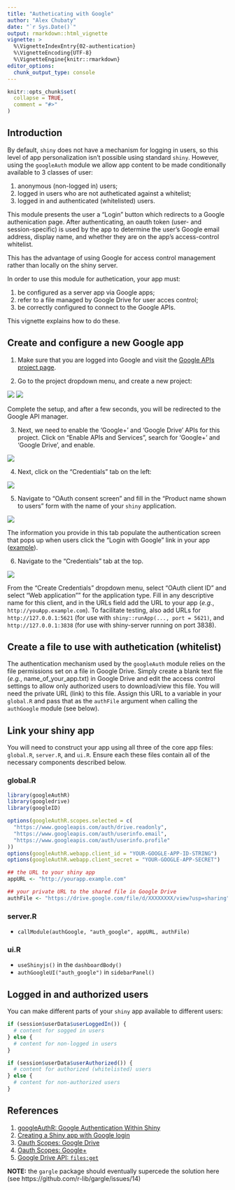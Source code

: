 ```yaml
---
title: "Autheticating with Google"
author: "Alex Chubaty"
date: "`r Sys.Date()`"
output: rmarkdown::html_vignette
vignette: >
  %\VignetteIndexEntry{02-authentication}
  %\VignetteEncoding{UTF-8}
  %\VignetteEngine{knitr::rmarkdown}
editor_options: 
  chunk_output_type: console
---
```


```r
knitr::opts_chunk$set(
  collapse = TRUE,
  comment = "#>"
)
```

## Introduction

By default, `shiny` does not have a mechanism for logging in users, so this level of app personalization isn't possible using standard `shiny`.
However, using the `googleAuth` module we allow app content to be made conditionally available to 3 classes of user:

1. anonymous (non-logged in) users;
2. logged in users who are not autheticated against a whitelist;
3. logged in and authenticated (whitelisted) users.

This module presents the user a "Login" button which redirects to a Google authenication page.
After authenticating, an oauth token (user- and session-specific) is used by the app to determine the user's Google email address, display name, and whether they are on the app's access-control whitelist.

This has the advantage of using Google for access control management rather than locally on the shiny server.

In order to use this module for authetication, your app must:

1. be configured as a server app via Google apps;
2. refer to a file managed by Google Drive for user acces control;
3. be correctly configured to connect to the Google APIs.

This vignette explains how to do these.

## Create and configure a new Google app

1. Make sure that you are logged into Google and visit the [Google APIs project page](https://console.developers.google.com/apis/dashboard).

2. Go to the project dropdown menu, and create a new project:

  ![](google-api-dashboard-create1.png)
  ![](google-api-dashboard-create2.png)

  Complete the setup, and after a few seconds, you will be redirected to the Google API manager.

3. Next, we need to enable the 'Google+' and 'Google Drive' APIs for this project.
  Click on "Enable APIs and Services", search for 'Google+' and 'Google Drive', and enable.
  
  ![](google-api-dashboard-enable1.png)

4. Next, click on the "Credentials" tab on the left:

  ![](google-api-dashboard-credentials.png)

5. Navigate to "OAuth consent screen" and fill in the “Product name shown to users” form with the name of your `shiny` application.

  ![](google-api-dashboard-credentials-oauth.png)
  
  The information you provide in this tab populate the authentication screen that pops up when users click the "Login with Google" link in your app ([example](https://developers.google.com/accounts/images/OAuth2Consent.png)).

6. Navigate to the "Credentials" tab at the top.

  ![](google-api-dashboard-credentials2.png)

  From the "Create Credentials" dropdown menu, select "OAuth client ID" and select "Web application"" for the application type.
  Fill in any descriptive name for this client, and in the URLs field add the URL to your app (*e.g.*, `http://youApp.example.com`).
  To facilitate testing, also add URLs for `http://127.0.0.1:5621` (for use with `shiny::runApp(..., port = 5621)`, and `http://127.0.0.1:3838` (for use with shiny-server running on port 3838).

## Create a file to use with authetication (whitelist)

The authentication mechanism used by the `googleAuth` module relies on the file permissions set on a file in Google Drive.
Simply create a blank text file (*e.g.*, name_of_your_app.txt) in Google Drive and edit the access control settings to allow only authorized users to download/view this file.
You will need the private URL (link) to this file.
Assign this URL to a variable in your `global.R` and pass that as the `authFile` argument when calling the `authGoogle` module (see below).

## Link your shiny app

You will need to construct your app using all three of the core app files: `global.R`, `server.R`, and `ui.R`.
Ensure each these files contain all of the necessary components described below.

### global.R

```r
library(googleAuthR)
library(googledrive)
library(googleID)

options(googleAuthR.scopes.selected = c(
  "https://www.googleapis.com/auth/drive.readonly",
  "https://www.googleapis.com/auth/userinfo.email",
  "https://www.googleapis.com/auth/userinfo.profile"
))
options(googleAuthR.webapp.client_id = "YOUR-GOOGLE-APP-ID-STRING")
options(googleAuthR.webapp.client_secret = "YOUR-GOOGLE-APP-SECRET")

## the URL to your shiny app
appURL <- "http://yourapp.example.com"

## your private URL to the shared file in Google Drive
authFile <- "https://drive.google.com/file/d/XXXXXXXX/view?usp=sharing"
```

### server.R

- `callModule(authGoogle, "auth_google", appURL, authFile)`

### ui.R

- `useShinyjs()` in the `dashboardBody()`
- `authGoogleUI("auth_google")` in `sidebarPanel()`

## Logged in and authorized users

You can make different parts of your `shiny` app available to different users:

```r
if (session$userData$userLoggedIn()) {
  # content for sogged in users
} else {
  # content for non-logged in users
}
```

```r
if (session$userData$userAuthorized()) {
  # content for authorized (whitelisted) users
} else {
  # content for non-authorized users
}
```

## References

1. [googleAuthR: Google Authentication Within Shiny](https://cran.r-project.org/web/packages/googleAuthR/vignettes/google-authentication-types.html#Authentication within Shiny)
2. [Creating a Shiny app with Google login](https://lesliemyint.wordpress.com/2017/01/01/creating-a-shiny-app-with-google-login/)
3. [Oauth Scopes: Google Drive](https://developers.google.com/identity/protocols/googlescopes#drivev3)
4. [Oauth Scopes: Google+](https://developers.google.com/identity/protocols/googlescopes#plusv1)
5. [Google Drive API: `files:get`](https://developers.google.com/drive/v3/reference/files/get)

**NOTE:** the `gargle` package should eventually supercede the solution here (see https://github.com/r-lib/gargle/issues/14)
